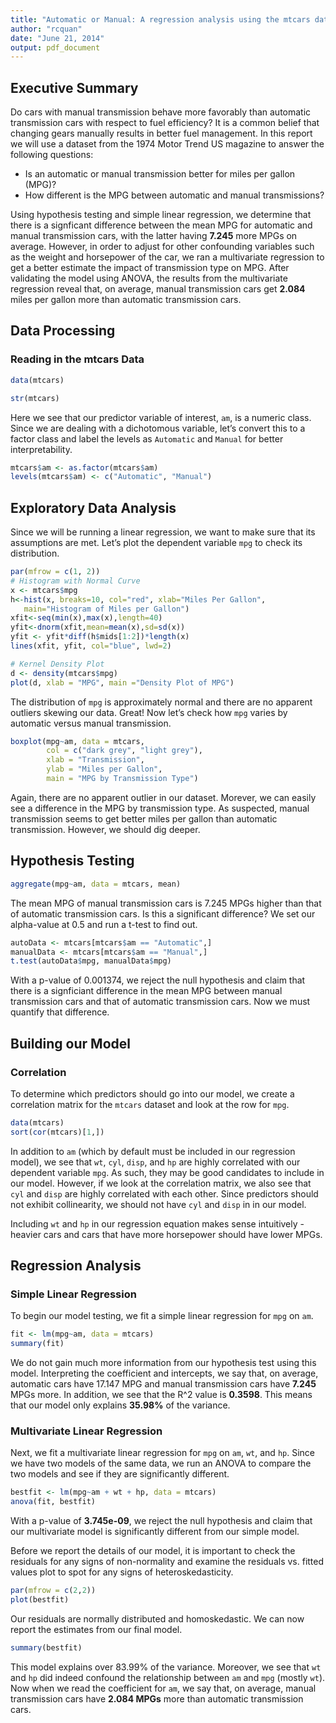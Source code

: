 ```yaml
---
title: "Automatic or Manual: A regression analysis using the mtcars dataset"
author: "rcquan"
date: "June 21, 2014"
output: pdf_document
---
```


## Executive Summary

Do cars with manual transmission behave more favorably than automatic transmission cars with respect to fuel efficiency? It is a common belief that changing gears manually results in better fuel management. In this report we will use a dataset from the 1974 Motor Trend US magazine to answer the following questions:

* Is an automatic or manual transmission better for miles per gallon (MPG)?
* How different is the MPG between automatic and manual transmissions?

Using hypothesis testing and simple linear regression, we determine that there is a signficant difference between the mean MPG for automatic and manual transmission cars, with the latter having **7.245** more MPGs on average. However, in order to adjust for other confounding variables such as the weight and horsepower of the car, we ran a multivariate regression to get a better estimate the impact of transmission type on MPG. After validating the model using ANOVA, the results from the multivariate regression reveal that, on average, manual transmission cars get **2.084** miles per gallon more than automatic transmission cars. 

## Data Processing

### Reading in the mtcars Data
```r
data(mtcars)
```
```r
str(mtcars)
```
Here we see that our predictor variable of interest, `am`, is a numeric class. Since we are dealing with a dichotomous variable, let's convert this to a factor class and label the levels as `Automatic` and `Manual` for better interpretability.

```r
mtcars$am <- as.factor(mtcars$am)
levels(mtcars$am) <- c("Automatic", "Manual")
```

## Exploratory Data Analysis

Since we will be running a linear regression, we want to make sure that its assumptions are met. Let's plot the dependent variable `mpg` to check its distribution.

```r
par(mfrow = c(1, 2))
# Histogram with Normal Curve
x <- mtcars$mpg
h<-hist(x, breaks=10, col="red", xlab="Miles Per Gallon",
   main="Histogram of Miles per Gallon")
xfit<-seq(min(x),max(x),length=40)
yfit<-dnorm(xfit,mean=mean(x),sd=sd(x))
yfit <- yfit*diff(h$mids[1:2])*length(x)
lines(xfit, yfit, col="blue", lwd=2)

# Kernel Density Plot
d <- density(mtcars$mpg)
plot(d, xlab = "MPG", main ="Density Plot of MPG")
```

The distribution of `mpg` is approximately normal and there are no apparent outliers skewing our data. Great! Now let's check how `mpg` varies by automatic versus manual transmission.

```r
boxplot(mpg~am, data = mtcars,
        col = c("dark grey", "light grey"),
        xlab = "Transmission",
        ylab = "Miles per Gallon",
        main = "MPG by Transmission Type")
```

Again, there are no apparent outlier in our dataset. Morever, we can easily see a difference in the MPG by transmission type. As suspected, manual transmission seems to get better miles per gallon than automatic transmission. However, we should dig deeper.

## Hypothesis Testing

```r
aggregate(mpg~am, data = mtcars, mean)
```

The mean MPG of manual transmission cars is 7.245 MPGs higher than that of automatic transmission cars. Is this a significant difference? We set our alpha-value at 0.5 and run a t-test to find out.

```r
autoData <- mtcars[mtcars$am == "Automatic",]
manualData <- mtcars[mtcars$am == "Manual",]
t.test(autoData$mpg, manualData$mpg)
```

With a p-value of 0.001374, we reject the null hypothesis and claim that there is a signficiant difference in the mean MPG between manual transmission cars and that of automatic transmission cars. Now we must quantify that difference.

## Building our Model

### Correlation

To determine which predictors should go into our model, we create a correlation matrix for the `mtcars` dataset and look at the row for `mpg`.

```r
data(mtcars)
sort(cor(mtcars)[1,])
```

In addition to `am` (which by default must be included in our regression model), we see that `wt`, `cyl`, `disp`, and `hp` are highly correlated with our dependent variable `mpg`. As such, they may be good candidates to include in our model. However, if we look at the correlation matrix, we also see that `cyl` and `disp` are highly correlated with each other. Since predictors should not exhibit collinearity, we should not have `cyl` and `disp` in in our model.

Including `wt` and `hp` in our regression equation makes sense intuitively - heavier cars and cars that have more horsepower should have lower MPGs. 

## Regression Analysis

### Simple Linear Regression

To begin our model testing, we fit a simple linear regression for `mpg` on `am`. 

```r
fit <- lm(mpg~am, data = mtcars)
summary(fit)
```

We do not gain much more information from our hypothesis test using this model. Interpreting the coefficient and intercepts, we say that, on average, automatic cars have 17.147 MPG and manual transmission cars have **7.245** MPGs more. In addition, we see that the R^2 value is **0.3598**. This means that our model only explains **35.98%** of the variance.

### Multivariate Linear Regression

Next, we fit a multivariate linear regression for `mpg` on `am`, `wt`, and `hp`. Since we have two models of the same data, we run an ANOVA to compare the two models and see if they are significantly different.

```r
bestfit <- lm(mpg~am + wt + hp, data = mtcars)
anova(fit, bestfit)
```

With a p-value of **3.745e-09**, we reject the null hypothesis and claim that our multivariate model is significantly different from our simple model.

Before we report the details of our model, it is important to check the residuals for any signs of non-normality and examine the residuals vs. fitted values plot to spot for any signs of heteroskedasticity.

```r
par(mfrow = c(2,2))
plot(bestfit)
```

Our residuals are normally distributed and homoskedastic. We can now report the estimates from our final model.

```r
summary(bestfit)
```

This model explains over 83.99% of the variance. Moreover, we see that `wt` and `hp` did indeed confound the relationship between `am` and `mpg` (mostly `wt`). Now when we read the coefficient for `am`, we say that, on average, manual transmission cars have **2.084 MPGs** more than automatic transmission cars.